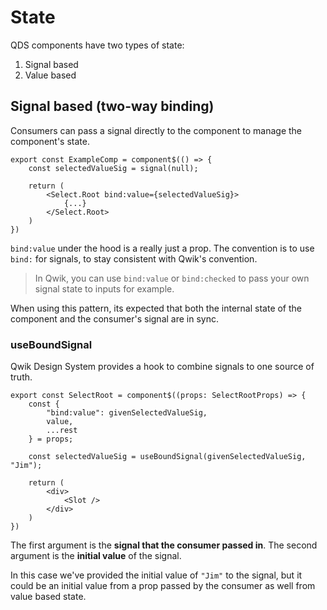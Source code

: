 # State

QDS components have two types of state:

1. Signal based
2. Value based

## Signal based (two-way binding)

Consumers can pass a signal directly to the component to manage the component's state.

```tsx
export const ExampleComp = component$(() => {
    const selectedValueSig = signal(null);

    return (
        <Select.Root bind:value={selectedValueSig}>
            {...}
        </Select.Root>
    )
})
```

`bind:value` under the hood is a really just a prop. The convention is to use `bind:` for signals, to stay consistent with Qwik's convention.

> In Qwik, you can use `bind:value` or `bind:checked` to pass your own signal state to inputs for example.

When using this pattern, its expected that both the internal state of the component and the consumer's signal are in sync.

### useBoundSignal

Qwik Design System provides a hook to combine signals to one source of truth.

```tsx
export const SelectRoot = component$((props: SelectRootProps) => {
    const {
        "bind:value": givenSelectedValueSig,
        value,
        ...rest
    } = props;

    const selectedValueSig = useBoundSignal(givenSelectedValueSig, "Jim");

    return (
        <div>
            <Slot />
        </div>
    )
})
```

The first argument is the **signal that the consumer passed in**. The second argument is the **initial value** of the signal.

In this case we've provided the initial value of `"Jim"` to the signal, but it could be an initial value from a prop passed by the consumer as well from value based state.
